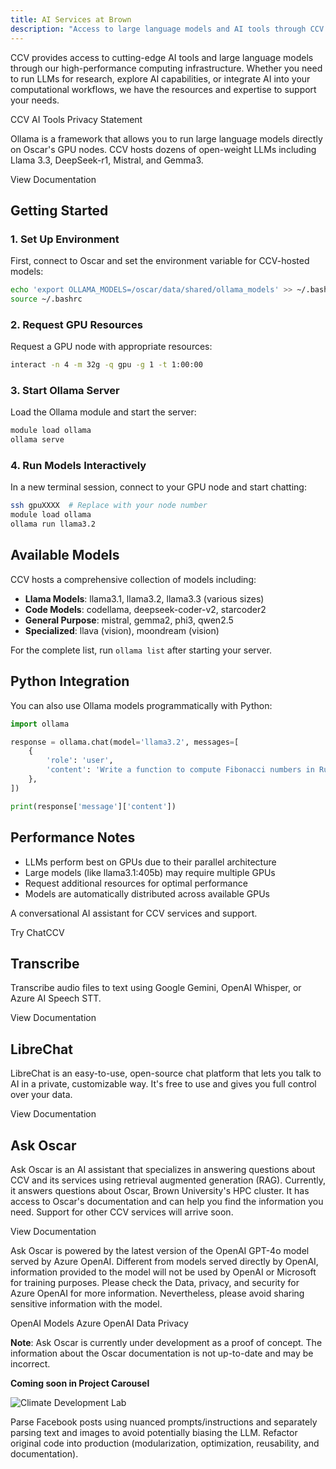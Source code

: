 ```yaml
---
title: AI Services at Brown
description: "Access to large language models and AI tools through CCV's computing infrastructure"
---
```


<SectionHeader
  title="AI Services Overview"
/>

CCV provides access to cutting-edge AI tools and large language models through our high-performance computing infrastructure. Whether you need to run LLMs for research, explore AI capabilities, or integrate AI into your computational workflows, we have the resources and expertise to support your needs.

<LinkButton href="https://docs.ccv.brown.edu/ai-tools/privacy-statement">
  CCV AI Tools Privacy Statement
</LinkButton>

<SectionHeader
  title="Ollama - Large Language Models"
/>

Ollama is a framework that allows you to run large language models directly on Oscar's GPU nodes. CCV hosts dozens of open-weight LLMs including Llama 3.3, DeepSeek-r1, Mistral, and Gemma3.

<LinkButton href="https://docs.ccv.brown.edu/oscar/large-language-models/ollama">
  View Documentation
</LinkButton>

## Getting Started

### 1. Set Up Environment
First, connect to Oscar and set the environment variable for CCV-hosted models:

```bash
echo 'export OLLAMA_MODELS=/oscar/data/shared/ollama_models' >> ~/.bashrc
source ~/.bashrc
```

### 2. Request GPU Resources
Request a GPU node with appropriate resources:

```bash
interact -n 4 -m 32g -q gpu -g 1 -t 1:00:00
```

### 3. Start Ollama Server
Load the Ollama module and start the server:

```bash
module load ollama
ollama serve
```

### 4. Run Models Interactively
In a new terminal session, connect to your GPU node and start chatting:

```bash
ssh gpuXXXX  # Replace with your node number
module load ollama
ollama run llama3.2
```

## Available Models

CCV hosts a comprehensive collection of models including:

- **Llama Models**: llama3.1, llama3.2, llama3.3 (various sizes)
- **Code Models**: codellama, deepseek-coder-v2, starcoder2
- **General Purpose**: mistral, gemma2, phi3, qwen2.5
- **Specialized**: llava (vision), moondream (vision)

For the complete list, run `ollama list` after starting your server.

## Python Integration

You can also use Ollama models programmatically with Python:

```python
import ollama

response = ollama.chat(model='llama3.2', messages=[
    {
        'role': 'user',
        'content': 'Write a function to compute Fibonacci numbers in Rust?',
    },
])

print(response['message']['content'])
```

## Performance Notes

- LLMs perform best on GPUs due to their parallel architecture
- Large models (like llama3.1:405b) may require multiple GPUs
- Request additional resources for optimal performance
- Models are automatically distributed across available GPUs


<SectionHeader
  title="ChatCCV"
/>

A conversational AI assistant for CCV services and support.

<LinkButton href="https://ai.ccv.brown.edu/">
  Try ChatCCV
</LinkButton>

## Transcribe

Transcribe audio files to text using Google Gemini, OpenAI Whisper, or Azure AI Speech STT.

<LinkButton href="https://docs.ccv.brown.edu/ai-tools/transcribe">
  View Documentation
</LinkButton>

## LibreChat

LibreChat is an easy-to-use, open-source chat platform that lets you talk to AI in a private, customizable way. It's free to use and gives you full control over your data.

<LinkButton href="https://docs.ccv.brown.edu/ai-tools/services/librechat">
  View Documentation
</LinkButton>

## Ask Oscar

Ask Oscar is an AI assistant that specializes in answering questions about CCV and its services using retrieval augmented generation (RAG). Currently, it answers questions about Oscar, Brown University's HPC cluster. It has access to Oscar's documentation and can help you find the information you need. Support for other CCV services will arrive soon.

<LinkButton href="https://docs.ccv.brown.edu/ai-tools/services/ask-oscar">
  View Documentation
</LinkButton>

Ask Oscar is powered by the latest version of the OpenAI GPT-4o model served by Azure OpenAI. Different from models served directly by OpenAI, information provided to the model will not be used by OpenAI or Microsoft for training purposes. Please check the Data, privacy, and security for Azure OpenAI for more information. Nevertheless, please avoid sharing sensitive information with the model.

<LinkButton href="https://platform.openai.com/docs/models">
  OpenAI Models
</LinkButton>

<LinkButton href="https://learn.microsoft.com/en-us/azure/ai-foundry/responsible-ai/openai/data-privacy?tabs=azure-portal">
  Azure OpenAI Data Privacy
</LinkButton>

**Note**: Ask Oscar is currently under development as a proof of concept. The information about the Oscar documentation is not up-to-date and may be incorrect.


<SectionHeader
  title="Climate and Development Lab"
/>
**Coming soon in Project Carousel**

![Climate Development Lab](/images/services/services/climate-development-lab.png)

Parse Facebook posts using nuanced prompts/instructions and separately parsing text and images to avoid potentially biasing the LLM. Refactor original code into production (modularization, optimization, reusability, and documentation).